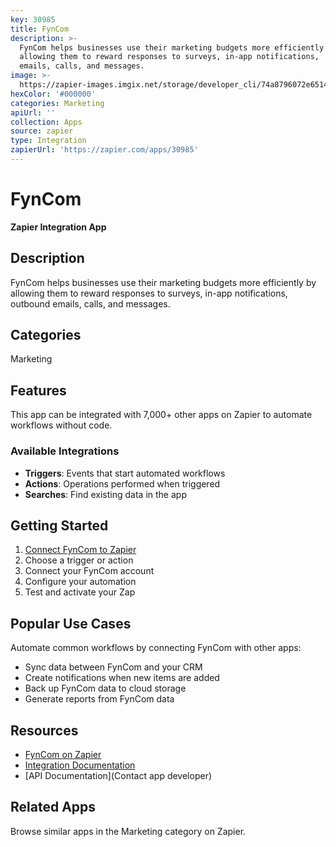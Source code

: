 ```yaml
---
key: 30985
title: FynCom
description: >-
  FynCom helps businesses use their marketing budgets more efficiently by
  allowing them to reward responses to surveys, in-app notifications,  outbound
  emails, calls, and messages.
image: >-
  https://zapier-images.imgix.net/storage/developer_cli/74a8796072e6514af153b6c7c713e153.png?auto=format%2Ccompress&ixlib=python-3.0.0&q=50
hexColor: '#000000'
categories: Marketing
apiUrl: ''
collection: Apps
source: zapier
type: Integration
zapierUrl: 'https://zapier.com/apps/30985'
---
```

# FynCom

**Zapier Integration App**

## Description

FynCom helps businesses use their marketing budgets more efficiently by allowing them to reward responses to surveys, in-app notifications,  outbound emails, calls, and messages.

## Categories

Marketing

## Features

This app can be integrated with 7,000+ other apps on Zapier to automate workflows without code.

### Available Integrations

- **Triggers**: Events that start automated workflows
- **Actions**: Operations performed when triggered
- **Searches**: Find existing data in the app

## Getting Started

1. [Connect FynCom to Zapier](https://zapier.com/apps/30985)
2. Choose a trigger or action
3. Connect your FynCom account
4. Configure your automation
5. Test and activate your Zap

## Popular Use Cases

Automate common workflows by connecting FynCom with other apps:

- Sync data between FynCom and your CRM
- Create notifications when new items are added
- Back up FynCom data to cloud storage
- Generate reports from FynCom data

## Resources

- [FynCom on Zapier](https://zapier.com/apps/30985)
- [Integration Documentation](https://zapier.com/apps/30985/integrations)
- [API Documentation](Contact app developer)

## Related Apps

Browse similar apps in the Marketing category on Zapier.
